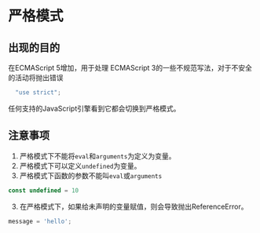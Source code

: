 # 严格模式

## 出现的目的
在ECMAScript 5增加，用于处理 ECMAScript 3的一些不规范写法，对于不安全的活动将抛出错误

```js title=
  "use strict";
```
任何支持的JavaScript引擎看到它都会切换到严格模式。

## 注意事项

1. 严格模式下不能将`eval`和`arguments`为定义为变量。
2. 严格模式下可以定义`undefined`为变量。
3. 严格模式下函数的参数不能叫`eval`或`arguments`

```js
const undefined = 10
```

3. 在严格模式下，如果给未声明的变量赋值，则会导致抛出ReferenceError。

```js title=
message = 'hello';
```
